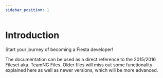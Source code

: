 ```yaml
---
sidebar_position: 1
---
```



# Introduction

Start your journey of becoming a Fiesta developer!

The documentation can be used as a direct reference to the 2015/2016 Fileset aka. TeamNG Files.
Older files will miss out some functionality explained here as well as newer versions, which will be more advanced.